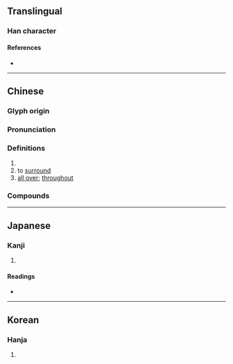 {{character info/new}}
==Translingual==

===Han character===
{{Han char|rn=22|rad=匚|as=03|sn=5|four=71712|canj=SLB|ids=⿷匚巾}}

====References====
* {{Han ref|kx=0153.160|dkj=02599|dj=0345.050|hdz=10082.040|uh=531D|ud=21277|bh=A560|bd=42336}}

----

==Chinese==
{{zh-forms|alt=帀,迊}}

===Glyph origin===
{{Han etym}}

===Pronunciation===
{{zh-pron
|m=zā
|c=zaap3
|mc=
|oc=y
|ma=
|cat=v,cls
}}

===Definitions===
{{zh-hanzi}}

# {{zh-classifier|[[circuit]]s or [[circle]]s}}
# to [[surround]]
# [[all over]]; [[throughout]]

===Compounds===
{{subt:zh-new/der}}

----

==Japanese==

===Kanji===
{{ja-kanji|grade=|rs=匚03}}

# {{defn|lang=ja|sort=匚03}}

====Readings====
* {{ja-readings|on=[[そう]] (sō)|kun=[[めぐる]] (meguru)}}

----

==Korean==

===Hanja===
{{ko-hanja|hangeul=잡|rv=jap|mr=chap}}

# {{defn|lang=ko|sort=匚03}}